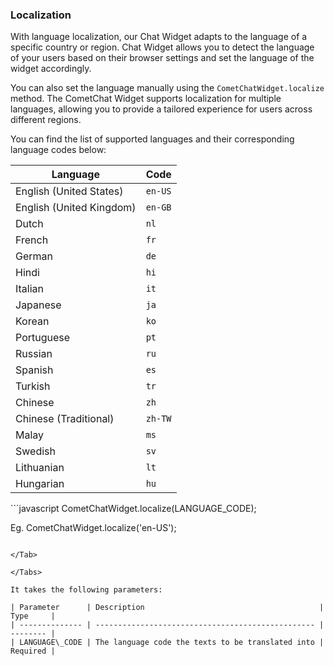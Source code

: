 ### Localization

With language localization, our Chat Widget adapts to the language of a specific country or region. Chat Widget allows you to detect the language of your users based on their browser settings and set the language of the widget accordingly. 

You can also set the language manually using the `CometChatWidget.localize` method.
The CometChat Widget supports localization for multiple languages, allowing you to provide a tailored experience for users across different regions.

You can find the list of supported languages and their corresponding language codes below:

| Language                 | Code    |
| ------------------------ | ------- |
| English (United States)  | `en-US` |
| English (United Kingdom) | `en-GB` |
| Dutch                    | `nl`    |
| French                   | `fr`    |
| German                   | `de`    |
| Hindi                    | `hi`    |
| Italian                  | `it`    |
| Japanese                 | `ja`    |
| Korean                   | `ko`    |
| Portuguese               | `pt`    |
| Russian                  | `ru`    |
| Spanish                  | `es`    |
| Turkish                  | `tr`    |
| Chinese                  | `zh`    |
| Chinese (Traditional)    | `zh-TW` |
| Malay                    | `ms`    |
| Swedish                  | `sv`    |
| Lithuanian               | `lt`    |
| Hungarian                | `hu`    |

<Tabs>
<Tab title="JavaScript">
```javascript
CometChatWidget.localize(LANGUAGE_CODE);

Eg. CometChatWidget.localize('en-US');
```

</Tab>

</Tabs>

It takes the following parameters:

| Parameter      | Description                                       | Type     |
| -------------- | ------------------------------------------------- | -------- |
| LANGUAGE\_CODE | The language code the texts to be translated into | Required |
